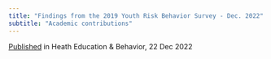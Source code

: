 ```yaml
---
title: "Findings from the 2019 Youth Risk Behavior Survey - Dec. 2022"
subtitle: "Academic contributions"
---
```


[Published](https://pubmed.ncbi.nlm.nih.gov/36540958/) in Heath Education & Behavior, 22 Dec 2022
